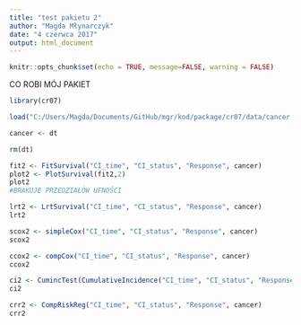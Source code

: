 ```yaml
---
title: "test pakietu 2"
author: "Magda Młynarczyk"
date: "4 czerwca 2017"
output: html_document
---
```


```r
knitr::opts_chunk$set(echo = TRUE, message=FALSE, warning = FALSE)
```


CO ROBI MÓJ PAKIET 
```r
library(cr07)

load("C:/Users/Magda/Documents/GitHub/mgr/kod/package/cr07/data/cancer.rda")

cancer <- dt

rm(dt)
```

```r
fit2 <- FitSurvival("CI_time", "CI_status", "Response", cancer)
plot2 <- PlotSurvival(fit2,2)
plot2
#BRAKUJE PRZEDZIAŁÓW UFNOŚCI

```

```r
lrt2 <- LrtSurvival("CI_time", "CI_status", "Response", cancer)
lrt2
```

```r
scox2 <- simpleCox("CI_time", "CI_status", "Response", cancer)
scox2

ccox2 <- compCox("CI_time", "CI_status", "Response", cancer)
ccox2
```

```r
ci2 <- CumincTest(CumulativeIncidence("CI_time", "CI_status", "Response", cancer))
ci2
```

```r
crr2 <- CompRiskReg("CI_time", "CI_status", "Response", cancer)
crr2



```
